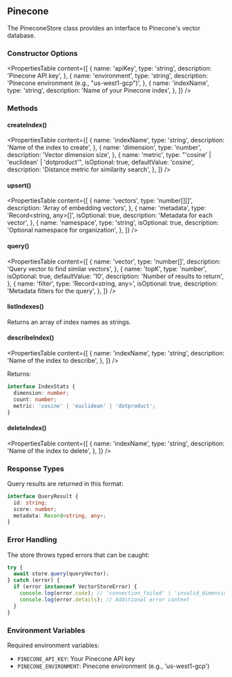 ## Pinecone

The PineconeStore class provides an interface to Pinecone's vector database.

### Constructor Options

<PropertiesTable
  content={[
    {
      name: 'apiKey',
      type: 'string',
      description: 'Pinecone API key',
    },
    {
      name: 'environment',
      type: 'string',
      description: 'Pinecone environment (e.g., "us-west1-gcp")',
    },
    {
      name: 'indexName',
      type: 'string',
      description: 'Name of your Pinecone index',
    },
  ]}
/>

### Methods

#### createIndex()

<PropertiesTable
  content={[
    {
      name: 'indexName',
      type: 'string',
      description: 'Name of the index to create',
    },
    {
      name: 'dimension',
      type: 'number',
      description: 'Vector dimension size',
    },
    {
      name: 'metric',
      type: "'cosine' | 'euclidean' | 'dotproduct'",
      isOptional: true,
      defaultValue: 'cosine',
      description: 'Distance metric for similarity search',
    },
  ]}
/>

#### upsert()

<PropertiesTable
  content={[
    {
      name: 'vectors',
      type: 'number[][]',
      description: 'Array of embedding vectors',
    },
    {
      name: 'metadata',
      type: 'Record<string, any>[]',
      isOptional: true,
      description: 'Metadata for each vector',
    },
    {
      name: 'namespace',
      type: 'string',
      isOptional: true,
      description: 'Optional namespace for organization',
    },
  ]}
/>

#### query()

<PropertiesTable
  content={[
    {
      name: 'vector',
      type: 'number[]',
      description: 'Query vector to find similar vectors',
    },
    {
      name: 'topK',
      type: 'number',
      isOptional: true,
      defaultValue: '10',
      description: 'Number of results to return',
    },
    {
      name: 'filter',
      type: 'Record<string, any>',
      isOptional: true,
      description: 'Metadata filters for the query',
    },
  ]}
/>

#### listIndexes()

Returns an array of index names as strings.

#### describeIndex()

<PropertiesTable
  content={[
    {
      name: 'indexName',
      type: 'string',
      description: 'Name of the index to describe',
    },
  ]}
/>

Returns:

```typescript copy
interface IndexStats {
  dimension: number;
  count: number;
  metric: 'cosine' | 'euclidean' | 'dotproduct';
}
```

#### deleteIndex()

<PropertiesTable
  content={[
    {
      name: 'indexName',
      type: 'string',
      description: 'Name of the index to delete',
    },
  ]}
/>

### Response Types

Query results are returned in this format:

```typescript copy
interface QueryResult {
  id: string;
  score: number;
  metadata: Record<string, any>;
}
```

### Error Handling

The store throws typed errors that can be caught:

```typescript copy
try {
  await store.query(queryVector);
} catch (error) {
  if (error instanceof VectorStoreError) {
    console.log(error.code); // 'connection_failed' | 'invalid_dimension' | etc
    console.log(error.details); // Additional error context
  }
}
```

### Environment Variables

Required environment variables:

- `PINECONE_API_KEY`: Your Pinecone API key
- `PINECONE_ENVIRONMENT`: Pinecone environment (e.g., 'us-west1-gcp')
